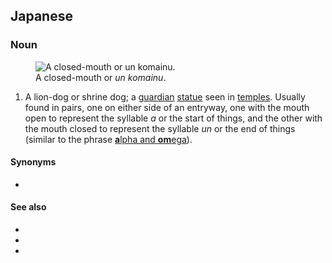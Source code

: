==Japanese==
{{ja-kanjitab|こま|いぬ|yomi=k}}

===Noun===
{{ja-noun|こまいぬ}}
[[File:ItsukushimaKomainu7375.jpg|thumb|right|A closed-mouth or ''un'' ''komainu''.]]

# A lion-dog or shrine dog; a [[guardian]] [[statue]] seen in [[temple]]s. Usually found in pairs, one on either side of an entryway, one with the mouth open to represent the syllable ''a'' or the start of things, and the other with the mouth closed to represent the syllable ''un'' or the end of things (similar to the phrase [[alpha and omega|'''a'''lpha and '''om'''ega]]).

====Synonyms====
* {{ja-r|犬神|いぬがみ}}

====See also====
* {{pedialite|lang=ja}}
* {{pedialite|Komainu}}
* {{pedialite|Lion dog}}